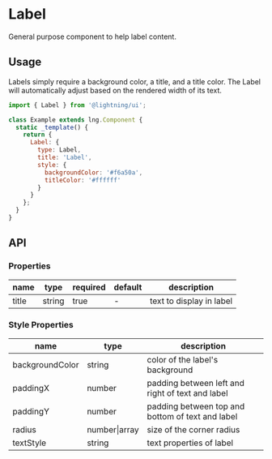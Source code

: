 
# Label

General purpose component to help label content.

## Usage

Labels simply require a background color, a title, and a title color. The Label will automatically adjust based on the rendered width of its text.

```js
import { Label } from '@lightning/ui';

class Example extends lng.Component {
  static _template() {
    return {
      Label: {
        type: Label,
        title: 'Label',
        style: {
          backgroundColor: '#f6a50a',
          titleColor: '#ffffff'
        }
      }
    };
  }
}
```

<Canvas>
  <Story id="elements-label--basic" />
</Canvas>

## API

### Properties

| name  | type   | required | default | description              |
| ----- | ------ | -------- | ------- | ------------------------ |
| title | string | true     | -       | text to display in label |

### Style Properties

| name            | type          | description                                      |
| --------------- | ------------- | ------------------------------------------------ |
| backgroundColor | string        | color of the label's background                  |
| paddingX        | number        | padding between left and right of text and label |
| paddingY        | number        | padding between top and bottom of text and label |
| radius          | number\|array | size of the corner radius                        |
| textStyle       | string        | text properties of label                         |
